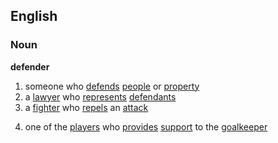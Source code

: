 ==English==
===Noun===
'''defender'''
# someone who [[defend]]s [[people]] or [[property]]
# a [[lawyer]] who [[represent]]s [[defendant]]s
# a [[fighter]] who [[repel]]s an [[attack]]
#{{football}} one of the [[players]] who [[provide]]s [[support]] to the [[goalkeeper]]
{{wikipediapar|defender (Football)}}